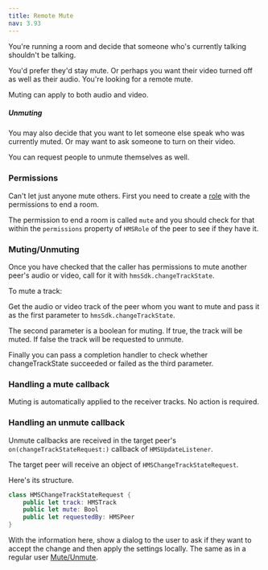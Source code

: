 ---
title: Remote Mute
nav: 3.93
---

You're running a room and decide that someone who's currently talking shouldn't be talking.

You'd prefer they'd stay mute. Or perhaps you want their video turned off as well as their audio. You're looking for a remote mute.

Muting can apply to both audio and video.

##### Unmuting

You may also decide that you want to let someone else speak who was currently muted. Or may want to ask someone to turn on their video.

You can request people to unmute themselves as well.

### Permissions

Can't let just anyone mute others. First you need to create a [role](../foundation/templates-and-roles) with the permissions to end a room.

The permission to end a room is called `mute` and you should check for that within the `permissions` property of `HMSRole` of the peer to see if they have it.

### Muting/Unmuting

Once you have checked that the caller has permissions to mute another peer's audio or video, call for it with `hmsSdk.changeTrackState`.

To mute a track:

Get the audio or video track of the peer whom you want to mute and pass it as the first parameter to `hmsSdk.changeTrackState`.

The second parameter is a boolean for muting. If true, the track will be muted. If false the track will be requested to unmute.

Finally you can pass a completion handler to check whether changeTrackState succeeded or failed as the third parameter.

### Handling a mute callback

Muting is automatically applied to the receiver tracks. No action is required.

### Handling an unmute callback
Unmute callbacks are received in the target peer's `on(changeTrackStateRequest:)` callback of `HMSUpdateListener`.

The target peer will receive an object of `HMSChangeTrackStateRequest`.

Here's its structure.

```swift
class HMSChangeTrackStateRequest {
    public let track: HMSTrack
    public let mute: Bool
    public let requestedBy: HMSPeer
}
```

With the information here, show a dialog to the user to ask if they want to accept the change and then apply the settings locally. The same as in a regular user [Mute/Unmute](Mute).
